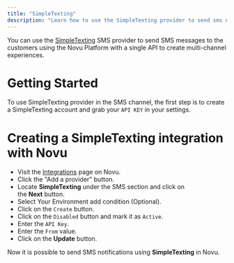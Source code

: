 ```yaml
---
title: "SimpleTexting"
description: "Learn how to use the SimpleTexting provider to send sms notifications using Novu"
---
```


You can use the [SimpleTexting](https://simpletexting.com/) SMS provider to send SMS messages to the customers using the Novu Platform with a single API to create multi-channel experiences.

# Getting Started

To use SimpleTexting provider in the SMS channel, the first step is to create a SimpleTexting account and grab your `API KEY` in your settings.

# Creating a SimpleTexting integration with Novu

- Visit the [Integrations](https://dashboard-v2.novu.co/integrations?utm_campaign=docs-sms-simpletexting) page on Novu.
- Click the "Add a provider" button.
- Locate **SimpleTexting** under the SMS section and click on the **Next** button.
- Select Your Environment add condition (Optional).
- Click on the `Create` button.
- Click on the `Disabled` button and mark it as `Active`.
- Enter the `API Key`.
- Enter the `From` value.
- Click on the **Update** button.

Now it is possible to send SMS notifications using **SimpleTexting** in Novu.
